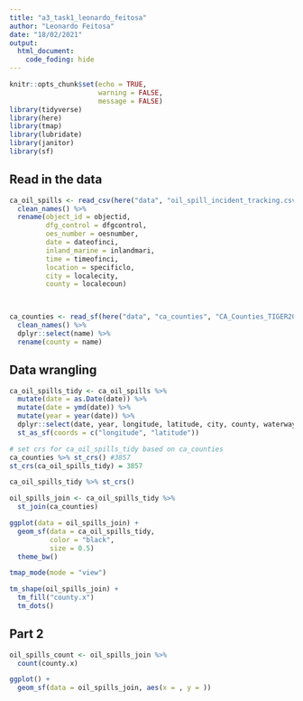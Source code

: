 ```yaml
---
title: "a3_task1_leonardo_feitosa"
author: "Leonardo Feitosa"
date: "18/02/2021"
output: 
  html_document:
    code_foding: hide
---
```


```r
knitr::opts_chunk$set(echo = TRUE,
                      warning = FALSE,
                      message = FALSE)
library(tidyverse)
library(here)
library(tmap)
library(lubridate)
library(janitor)
library(sf)
```

## Read in the data

```r
ca_oil_spills <- read_csv(here("data", "oil_spill_incident_tracking.csv")) %>% 
  clean_names() %>% 
  rename(object_id = objectid,
         dfg_control = dfgcontrol,
         oes_number = oesnumber,
         date = dateofinci,
         inland_marine = inlandmari,
         time = timeofinci,
         location = specificlo,
         city = localecity,
         county = localecoun) 

  

ca_counties <- read_sf(here("data", "ca_counties", "CA_Counties_TIGER2016.shp")) %>% 
  clean_names() %>% 
  dplyr::select(name) %>% 
  rename(county = name)
```

## Data wrangling

```r
ca_oil_spills_tidy <- ca_oil_spills %>%
  mutate(date = as.Date(date)) %>% 
  mutate(date = ymd(date)) %>% 
  mutate(year = year(date)) %>% 
  dplyr::select(date, year, longitude, latitude, city, county, waterway) %>% 
  st_as_sf(coords = c("longitude", "latitude"))

# set crs for ca_oil_spills_tidy based on ca_counties
ca_counties %>% st_crs() #3857
st_crs(ca_oil_spills_tidy) = 3857

ca_oil_spills_tidy %>% st_crs()
```


```r
oil_spills_join <- ca_oil_spills_tidy %>% 
  st_join(ca_counties)

ggplot(data = oil_spills_join) +
  geom_sf(data = ca_oil_spills_tidy,
          color = "black",
          size = 0.5) 
  theme_bw()
```


```r
tmap_mode(mode = "view")

tm_shape(oil_spills_join) +
  tm_fill("county.x")
  tm_dots()
```




## Part 2

```r
oil_spills_count <- oil_spills_join %>% 
  count(county.x)

ggplot() +
  geom_sf(data = oil_spills_join, aes(x = , y = ))

```






















